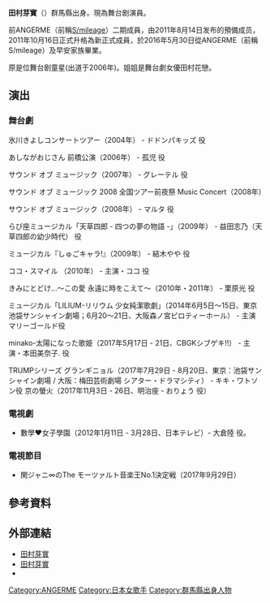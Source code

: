 {{BLP unsourced|time=2012-01-16T03:48:53+00:00}}
{{藝人
|姓名 = 田村芽實
|類型 = 女歌手
|暱稱 = 
|圖片 = 
|圖片尺寸 = 
|圖片簡介 = 
|本名 = 
|別名 = 
|英文名 = 
|國籍 = {{JPN}}
|民族 = 
|籍貫 =  
|出生日期 =  {{birth date and age|1998|10|30|mf=y}}
|出生地 = {{JPN}}[[群馬縣|群馬縣]]
|語言 =  [[日語|日語]]
|專長 = 
|職業 = [[歌手|歌手]]、[[演員|演員]]
|音樂類型 = [[JPOP|JPOP]]
|身高 = 
|體重 = 
|血型 = 
|配偶 = 
|兒女 = 
|父母 = 
|教育程度 = 
|出道作 = 
|出道日期 = 2004年
|代表作 = 
|活躍年代 = 2004年～ 迄今
|著名角色 = 
|經紀公司 = 
|相關團體 = [[S/mileage|S/mileage]]二期成員<br/>[[早安家族|早安家族]]
|網站 = {{URL|http://tamurameimi.com/}} <br/>  {{URL|https://twitter.com/Tamura_Meimi}}
}}
'''田村芽實'''（{{bd|1998年|10月30日|||Tamura Meimi}}）群馬縣出身。現為舞台剧演員。

前ANGERME（前稱[[S/mileage|S/mileage]]）二期成員，由2011年8月14日发布的預備成员，2011年10月16日正式升格為新正式成員，於2016年5月30日從ANGERME（前稱S/mileage）及早安家族畢業。

原是位舞台剧童星(出道于2006年)。姐姐是舞台劇女優田村花戀。

== 演出 ==

=== 舞台劇 ===
氷川きよしコンサートツアー（2004年） - ドドンパキッズ 役

あしながおじさん 前橋公演（2006年） - 孤児 役

サウンド オブ ミュージック（2007年） - グレーテル 役

サウンド オブ ミュージック 2008 全国ツアー前夜祭 Music Concert（2008年）

サウンド オブ ミュージック（2008年） - マルタ 役

らび座ミュージカル「天草四郎 - 四つの夢の物語 -」（2009年） - 益田志乃（天草四郎の幼少時代） 役

ミュージカル『しゅごキャラ!』（2009年） - 結木やや 役

ココ・スマイル （2010年） - 主演・ココ 役

きみにとどけ…〜この愛 永遠に時をこえて〜（2010年・2011年） - 栗原光 役

ミュージカル「LILIUM-リリウム 少女純潔歌劇」（2014年6月5日～15日、東京池袋サンシャイン劇場；6月20～21日、大阪森ノ宮ピロティーホール） - 主演 マリーゴールド役

minako-太陽になった歌姫（2017年5月17日 - 21日、CBGKシブゲキ!!） - 主演・本田美奈子. 役

TRUMPシリーズ グランギニョル（2017年7月29日 - 8月20日、東京：池袋サンシャイン劇場 / 大阪：梅田芸術劇場 シアター・ドラマシティ） - キキ・ワトソン役
京の螢火（2017年11月3日 - 26日、明治座 - おりょう 役）

=== 電視劇 ===
*數學♥女子學園（2012年1月11日 - 3月28日、日本テレビ）- 大倉陸 役。

=== 電視節目 ===
*関ジャニ∞のThe モーツァルト音楽王No.1決定戦（2017年9月29日）

==參考資料==
{{Reflist}}

==外部連結==
*[http://www.bmi-inc.jp/artist/tamura-meimi.html 田村芽實] {{Wayback|url=http://www.bmi-inc.jp/artist/tamura-meimi.html |date=20180914030855 }} 
* [http://www.jvcmusic.co.jp/meimi 田村芽實] {{Wayback|url=http://www.jvcmusic.co.jp/meimi |date=20180725063531 }} 
* {{Twitter|Tamura_Meimi}}

{{DEFAULTSORT:Tamura Meimi}}
[[Category:ANGERME|Category:ANGERME]]
[[Category:日本女歌手|Category:日本女歌手]]
[[Category:群馬縣出身人物|Category:群馬縣出身人物]]